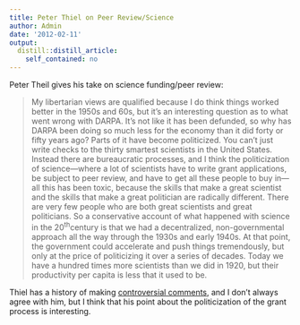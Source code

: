 ```yaml
---
title: Peter Thiel on Peer Review/Science
author: Admin
date: '2012-02-11'
output:
  distill::distill_article:
    self_contained: no
---
```


Peter Theil gives his take on science funding/peer review:

> <span>My libertarian views are qualified because I do think things worked better in the 1950s and 60s, but it’s an interesting question as to what went wrong with DARPA. It’s not like it has been defunded, so why has DARPA been doing so much less for the economy than it did forty or fifty years ago? Parts of it have become politicized. You can’t just write checks to the thirty smartest scientists in the United States. Instead there are bureaucratic processes, and I think the politicization of science—where a lot of scientists have to write grant applications, be subject to peer review, and have to get all these people to buy in—all this has been toxic, because the skills that make a great scientist and the skills that make a great politician are radically different. There are very few people who are both great scientists and great politicians. So a conservative account of what happened with science in the 20</span><sup>th</sup><span>century is that we had a decentralized, non-governmental approach all the way through the 1930s and early 1940s. At that point, the government could accelerate and push things tremendously, but only at the price of politicizing it over a series of decades. Today we have a hundred times more scientists than we did in 1920, but their productivity per capita is less that it used to be.</span>

Thiel has a history of making <a href="http://techcrunch.com/2011/04/10/peter-thiel-were-in-a-bubble-and-its-not-the-internet-its-higher-education/" target="_blank">controversial comments</a>, and I don&#8217;t always agree with him, but I think that his point about the politicization of the grant process is interesting. 
